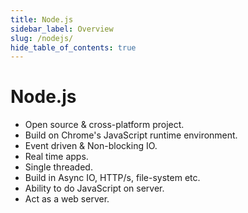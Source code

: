 ```yaml
---
title: Node.js
sidebar_label: Overview
slug: /nodejs/
hide_table_of_contents: true
---
```


# Node.js

- Open source & cross-platform project.
- Build on Chrome's JavaScript runtime environment.
- Event driven & Non-blocking IO.
- Real time apps.
- Single threaded.
- Build in Async IO, HTTP/s, file-system etc.
- Ability to do JavaScript on server.
- Act as a web server.